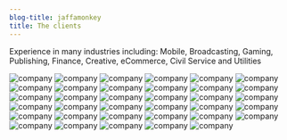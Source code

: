 ```yaml
---
blog-title: jaffamonkey
title: The clients
---
```


Experience in many industries including: Mobile, Broadcasting, Gaming, Publishing, Finance, Creative, eCommerce, Civil Service  and Utilities 

![company](../images/clients/avisonyoung.jpg)
![company](../images/clients/emap.jpg)
![company](../images/clients/nike.jpg)
![company](../images/clients/tele2.jpg)
![company](../images/clients/bbctechnology.jpg)
![company](../images/clients/engine.jpg)
![company](../images/clients/o2.jpg)
![company](../images/clients/tixdaq.jpg)
![company](../images/clients/boc.jpg)
![company](../images/clients/fortunecookie.jpg)
![company](../images/clients/pearson.jpg)
![company](../images/clients/tnt.jpg)
![company](../images/clients/bsi.jpg)
![company](../images/clients/goudengids.jpg)
![company](../images/clients/providemedia.jpg)
![company](../images/clients/hiveworks.jpg)
![company](../images/clients/reuters.jpg)
![company](../images/clients/transformuk.jpg)
![company](../images/clients/citibank.jpg)
![company](../images/clients/i2n.jpg)
![company](../images/clients/rufusleonard.jpg)
![company](../images/clients/unisys.jpg)
![company](../images/clients/digitaljigsaw.jpg)
![company](../images/clients/incisivemedia.jpg)
![company](../images/clients/sema.jpg)
![company](../images/clients/wowcher.jpg)
![company](../images/clients/digitas.jpg)
![company](../images/clients/kpmg.jpg)
![company](../images/clients/seven.jpg)
![company](../images/clients/disney.jpg)
![company](../images/clients/misys.jpg)
![company](../images/clients/sonyplaystation.jpg)
![company](../images/clients/elviscommunications.jpg)
![company](../images/clients/multexinvestor.jpg)
![company](../images/clients/spotless.jpg)
